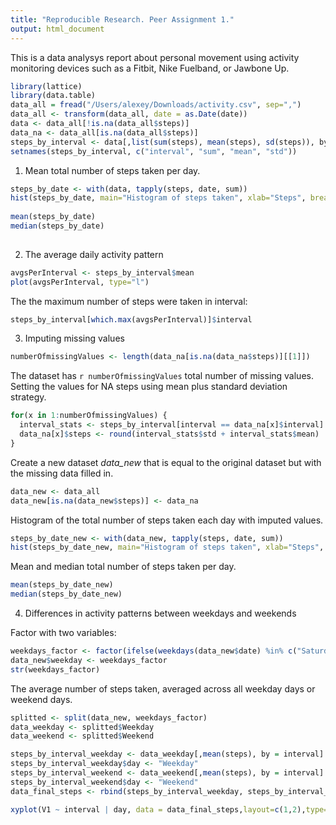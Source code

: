 ```yaml
---
title: "Reproducible Research. Peer Assignment 1."
output: html_document
---
```

 
This is a data analysys report about personal movement using activity monitoring devices such as a Fitbit, Nike Fuelband, or Jawbone Up.
 
```r
library(lattice)
library(data.table)
data_all = fread("/Users/alexey/Downloads/activity.csv", sep=",")
data_all <- transform(data_all, date = as.Date(date))
data <- data_all[!is.na(data_all$steps)]
data_na <- data_all[is.na(data_all$steps)]
steps_by_interval <- data[,list(sum(steps), mean(steps), sd(steps)), by = interval]
setnames(steps_by_interval, c("interval", "sum", "mean", "std"))
```
 
1. Mean total number of steps taken per day.
 
```r
steps_by_date <- with(data, tapply(steps, date, sum))
hist(steps_by_date, main="Histogram of steps taken", xlab="Steps", breaks = 20) 
 
mean(steps_by_date)
median(steps_by_date)
 
```
 
2. The average daily activity pattern
```r
avgsPerInterval <- steps_by_interval$mean
plot(avgsPerInterval, type="l")
```

The the maximum number of steps were taken in interval:

```r
steps_by_interval[which.max(avgsPerInterval)]$interval
```
 
3. Imputing missing values
```r
numberOfmissingValues <- length(data_na[is.na(data_na$steps)][[1]])
```
The dataset has `r numberOfmissingValues` total number of missing values.
Setting the values for NA steps using mean plus standard deviation strategy.
```r
for(x in 1:numberOfmissingValues) {
  interval_stats <- steps_by_interval[interval == data_na[x]$interval]
  data_na[x]$steps <- round(interval_stats$std + interval_stats$mean)
}
```
 
Create a new dataset *data_new* that is equal to the original dataset but with the missing data filled in.
```r
data_new <- data_all
data_new[is.na(data_new$steps)] <- data_na
```

Histogram of the total number of steps taken each day with imputed values.
```r
steps_by_date_new <- with(data_new, tapply(steps, date, sum))
hist(steps_by_date_new, main="Histogram of steps taken", xlab="Steps", breaks = 20)
```

Mean and median total number of steps taken per day.
```r
mean(steps_by_date_new)
median(steps_by_date_new)
```
4. Differences in activity patterns between weekdays and weekends

Factor with two variables:
```r
weekdays_factor <- factor(ifelse(weekdays(data_new$date) %in% c("Saturday","Sunday"), "Weekend", "Weekday"))
data_new$weekday <- weekdays_factor
str(weekdays_factor)
```

The average number of steps taken, averaged across all weekday days or weekend days.
```r
splitted <- split(data_new, weekdays_factor)
data_weekday <- splitted$Weekday
data_weekend <- splitted$Weekend

steps_by_interval_weekday <- data_weekday[,mean(steps), by = interval]
steps_by_interval_weekday$day <- "Weekday"
steps_by_interval_weekend <- data_weekend[,mean(steps), by = interval]
steps_by_interval_weekend$day <- "Weekend"
data_final_steps <- rbind(steps_by_interval_weekday, steps_by_interval_weekend)

xyplot(V1 ~ interval | day, data = data_final_steps,layout=c(1,2),type="l",ylab="Steps")
```
